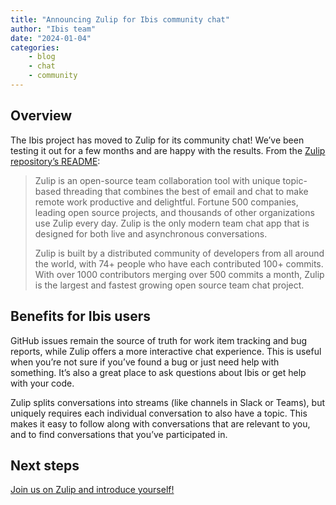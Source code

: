 ```yaml
---
title: "Announcing Zulip for Ibis community chat"
author: "Ibis team"
date: "2024-01-04"
categories:
    - blog
    - chat
    - community
---
```


## Overview

The Ibis project has moved to Zulip for its community chat! We've been testing
it out for a few months and are happy with the results. From the [Zulip
repository's README](https://github.com/zulip/zulip):

> Zulip is an open-source team collaboration tool with unique topic-based
> threading that combines the best of email and chat to make remote work
> productive and delightful. Fortune 500 companies, leading open source projects,
> and thousands of other organizations use Zulip every day. Zulip is the only
> modern team chat app that is designed for both live and asynchronous
> conversations.
>
> Zulip is built by a distributed community of developers from
> all around the world, with 74+ people who have each contributed 100+ commits.
> With over 1000 contributors merging over 500 commits a month, Zulip is the
> largest and fastest growing open source team chat project.

## Benefits for Ibis users

GitHub issues remain the source of truth for work item tracking and bug reports,
while Zulip offers a more interactive chat experience. This is useful when
you're not sure if you've found a bug or just need help with something. It's
also a great place to ask questions about Ibis or get help with your code.

Zulip splits conversations into streams (like channels in Slack or Teams), but
uniquely requires each individual conversation to also have a topic. This makes
it easy to follow along with conversations that are relevant to you, and to find
conversations that you've participated in.

## Next steps

[Join us on Zulip and introduce yourself!](https://ibis-project.zulipchat.com/)
